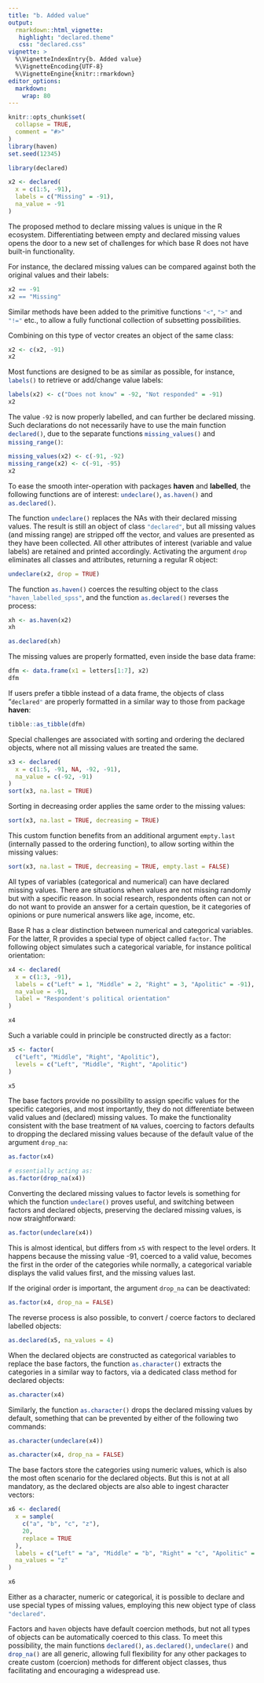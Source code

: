 ```yaml
---
title: "b. Added value"
output:
  rmarkdown::html_vignette:
   highlight: "declared.theme"
   css: "declared.css"
vignette: >
  %\VignetteIndexEntry{b. Added value}
  %\VignetteEncoding{UTF-8}
  %\VignetteEngine{knitr::rmarkdown}
editor_options: 
  markdown: 
    wrap: 80
---
```


```r
knitr::opts_chunk$set(
  collapse = TRUE,
  comment = "#>"
)
library(haven)
set.seed(12345)
```


```r
library(declared)

x2 <- declared(
  x = c(1:5, -91),
  labels = c("Missing" = -91),
  na_value = -91
)
```

The proposed method to declare missing values is unique in the R ecosystem.
Differentiating between empty and declared missing values opens the door to a
new set of challenges for which base R does not have built-in functionality.

For instance, the declared missing values can be compared against both the
original values and their labels:

```r
x2 == -91
x2 == "Missing"
```

Similar methods have been added to the primitive functions `"<"`{.R}, `">"`{.R}
and `"!="`{.R} etc., to allow a fully functional collection of subsetting
possibilities.

Combining on this type of vector creates an object of the same class:

```r
x2 <- c(x2, -91)
x2
```

Most functions are designed to be as similar as possible, for instance,
`labels()`{.R} to retrieve or add/change value labels:

```r
labels(x2) <- c("Does not know" = -92, "Not responded" = -91)
x2
```

The value `-92` is now properly labelled, and can further be declared missing.
Such declarations do not necessarily have to use the main function
`declared()`{.R}, due to the separate functions `missing_values()`{.R} and
`missing_range()`{.R}:

```r
missing_values(x2) <- c(-91, -92)
missing_range(x2) <- c(-91, -95)
x2
```

To ease the smooth inter-operation with packages **haven** and **labelled**, the
following functions are of interest: `undeclare()`{.R}, `as.haven()`{.R} and
`as.declared()`{.R}.

The function `undeclare()`{.R} replaces the NAs with their declared missing
values. The result is still an object of class `"declared"`{.R}, but all missing
values (and missing range) are stripped off the vector, and values are presented
as they have been collected. All other attributes of interest (variable and
value labels) are retained and printed accordingly. Activating the argument
`drop`{.R} eliminates all classes and attributes, returning a regular R object:

```r
undeclare(x2, drop = TRUE)
```

The function `as.haven()`{.R} coerces the resulting object to the class
`"haven_labelled_spss"`{.R}, and the function `as.declared()`{.R} reverses the
process:

```r
xh <- as.haven(x2)
xh

as.declared(xh)
```

The missing values are properly formatted, even inside the base data frame:

```r
dfm <- data.frame(x1 = letters[1:7], x2)
dfm
```

If users prefer a tibble instead of a data frame, the objects of class
"`declared"`{.R} are properly formatted in a similar way to those from package
**haven**:

```r
tibble::as_tibble(dfm)
```

Special challenges are associated with sorting and ordering the declared
objects, where not all missing values are treated the same.

```r
x3 <- declared(
  x = c(1:5, -91, NA, -92, -91),
  na_value = c(-92, -91)
)
sort(x3, na.last = TRUE)
```

Sorting in decreasing order applies the same order to the missing values:

```r
sort(x3, na.last = TRUE, decreasing = TRUE)
```

This custom function benefits from an additional argument `empty.last`{.R}
(internally passed to the ordering function), to allow sorting within the
missing values:

```r
sort(x3, na.last = TRUE, decreasing = TRUE, empty.last = FALSE)
```

All types of variables (categorical and numerical) can have declared missing
values. There are situations when values are not missing randomly but with a
specific reason. In social research, respondents often can not or do not want to
provide an answer for a certain question, be it categories of opinions or pure
numerical answers like age, income, etc.

Base R has a clear distinction between numerical and categorical variables. For
the latter, R provides a special type of object called `factor`{.R}. The
following object simulates such a categorical variable, for instance
political orientation:

```r
x4 <- declared(
  x = c(1:3, -91),
  labels = c("Left" = 1, "Middle" = 2, "Right" = 3, "Apolitic" = -91),
  na_value = -91,
  label = "Respondent's political orientation"
)

x4
```

Such a variable could in principle be constructed directly as a factor:

```r
x5 <- factor(
  c("Left", "Middle", "Right", "Apolitic"),
  levels = c("Left", "Middle", "Right", "Apolitic")
)

x5
```

The base factors provide no possibility to assign specific values for the
specific categories, and most importantly, they do not differentiate between
valid values and (declared) missing values. To make the functionality consistent
with the base treatment of `NA` values, coercing to factors defaults to
dropping the declared missing values because of the default value of the
argument `drop_na`{.R}:

```r
as.factor(x4)

# essentially acting as:
as.factor(drop_na(x4))
```

Converting the declared missing values to factor levels is something for which
the function `undeclare()`{.R} proves useful, and switching between factors and 
declared objects, preserving the declared missing values, is now straightforward:

```r
as.factor(undeclare(x4))
```

This is almost identical, but differs from `x5` with respect to the level
orders. It happens because the missing value -91, coerced to a valid value,
becomes the first in the order of the categories while normally, a categorical
variable displays the valid values first, and the missing values last.

If the original order is important, the argument `drop_na` can be deactivated:

```r
as.factor(x4, drop_na = FALSE)
```



The reverse process is also possible, to convert / coerce factors to declared
labelled objects:


```r
as.declared(x5, na_values = 4)
```


When the declared objects are constructed as categorical variables to replace
the base factors, the function `as.character()`{.R} extracts the categories
in a similar way to factors, via a dedicated class method for declared objects:

```r
as.character(x4)
```

Similarly, the function `as.character()`{.R} drops the declared missing values
by default, something that can be prevented by either of the following two
commands:

```r
as.character(undeclare(x4))

as.character(x4, drop_na = FALSE)
```

The base factors store the categories using numeric values, which is also the
most often scenario for the declared objects. But this is not at all mandatory,
as the declared objects are also able to ingest character vectors:

```r
x6 <- declared(
  x = sample(
    c("a", "b", "c", "z"),
    20,
    replace = TRUE
  ),
  labels = c("Left" = "a", "Middle" = "b", "Right" = "c", "Apolitic" = "z"),
  na_values = "z"
)

x6
```

Either as a character, numeric or categorical, it is possible to declare and use
special types of missing values, employing this new object type of class
`"declared"`{.R}.

Factors and `haven`{.R} objects have default coercion methods, but not all types
of objects can be automatically coerced to this class. To meet this possibility,
the main functions `declared()`{.R}, `as.declared()`{.R}, `undeclare()`{.R} and
`drop_na()`{.R} are all generic, allowing full  flexibility for any other
packages to create custom (coercion) methods for different object classes, thus
facilitating and encouraging a widespread use.
